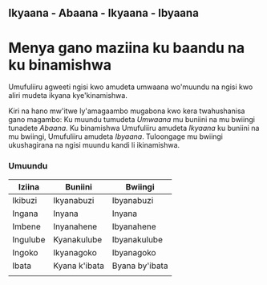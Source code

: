 ## Ikyaana - Abaana - Ikyaana - Ibyaana

# Menya gano maziina ku baandu na ku binamishwa

Umufuliiru agweeti ngisi kwo amudeta umwaana wo'muundu na ngisi kwo aliri mudeta ikyana kye'kinamishwa.

Kiri na hano mw'itwe ly'amagaambo mugabona kwo kera twahushanisa gano magambo: Ku muundu tumudeta _Umwaana_ mu buniini na mu bwiingi tunadete _Abaana_. Ku binamishwa Umufuliiru amudeta _Ikyaana_ ku buniini na mu bwiingi, Umufuliiru amudeta _Ibyaana_. Tuloongage mu bwiingi ukushagirana na ngisi muundu kandi li ikinamishwa.

### Umuundu

| Iziina   | Buniini       | Bwiingi        |
| -------- | ------------- | -------------- |
| Ikibuzi  | Ikyanabuzi    | Ibyanabuzi     |
| Ingana   | Inyana        | Inyana         |
| Imbene   | Inyanahene    | Ibyanahene     |
| Ingulube | Kyanakulube   | Ibyanakulube   |
| Ingoko   | Ikyanagoko    | Ibyanagoko     |
| Ibata    | Kyana k'ibata | Byana by'ibata |
|          |               |                |
